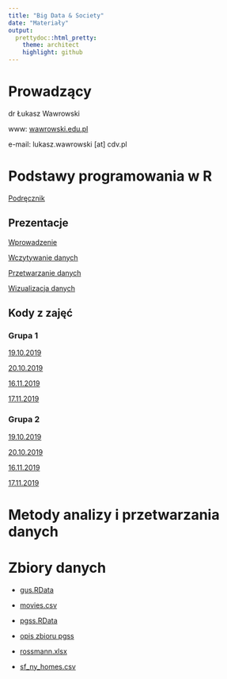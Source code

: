 ```yaml
---
title: "Big Data & Society"
date: "Materiały"
output:
  prettydoc::html_pretty:
    theme: architect
    highlight: github
---
```


# Prowadzący

dr Łukasz Wawrowski

www: [wawrowski.edu.pl](http://www.wawrowski.edu.pl/)

e-mail: lukasz.wawrowski [at] cdv.pl

# Podstawy programowania w R

[Podręcznik](http://www.wawrowski.edu.pl/ppr/)

## Prezentacje

[Wprowadzenie](http://www.wawrowski.edu.pl/ppr/presentations/01_wprowadzenie.html)

[Wczytywanie danych](http://www.wawrowski.edu.pl/ppr/presentations/02_wczytywanie.html)

[Przetwarzanie danych](http://www.wawrowski.edu.pl/ppr/presentations/03_przetwarzanie.html)

[Wizualizacja danych](http://www.wawrowski.edu.pl/ppr/presentations/04_wizualizacja.html)

## Kody z zajęć

### Grupa 1

[19.10.2019](gr_20191019.html)

[20.10.2019](gr1_20191020.html)

[16.11.2019](gr1_20191116.html)

[17.11.2019](gr1_20191117.html)

### Grupa 2

[19.10.2019](gr_20191019.html)

[20.10.2019](gr2_20191020.html)

[16.11.2019](gr2_20191116.html)

[17.11.2019](gr2_20191117.html)

# Metody analizy i przetwarzania danych



# Zbiory danych

- [gus.RData](http://www.wawrowski.edu.pl/data/gus.RData)

- [movies.csv](http://www.wawrowski.edu.pl/data/movies.csv)

- [pgss.RData](http://www.wawrowski.edu.pl/data/pgss.RData) 
- [opis zbioru pgss](http://www.wawrowski.edu.pl/data/P0091DOC.pdf)

- [rossmann.xlsx](http://www.wawrowski.edu.pl/data/rossmann.xlsx)

- [sf_ny_homes.csv](http://www.wawrowski.edu.pl/data/sf_ny_homes.csv)
